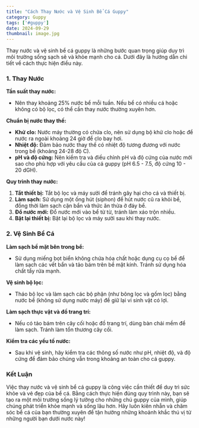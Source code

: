 ```yaml
---
title: "Cách Thay Nước và Vệ Sinh Bể Cá Guppy"
category: Guppy
tags: ['#guppy']
date: 2024-09-29
thumbnail: image.jpg
---
```


Thay nước và vệ sinh bể cá guppy là những bước quan trọng giúp duy trì môi trường sống sạch sẽ và khỏe mạnh cho cá. Dưới đây là hướng dẫn chi tiết về cách thực hiện điều này.

### 1. **Thay Nước**

**Tần suất thay nước:**
- Nên thay khoảng 25% nước bể mỗi tuần. Nếu bể có nhiều cá hoặc không có bộ lọc, có thể cần thay nước thường xuyên hơn.

**Chuẩn bị nước thay thế:**
- **Khử clo:** Nước máy thường có chứa clo, nên sử dụng bộ khử clo hoặc để nước ra ngoài khoảng 24 giờ để clo bay hơi.
- **Nhiệt độ:** Đảm bảo nước thay thế có nhiệt độ tương đương với nước trong bể (khoảng 24-28 độ C).
- **pH và độ cứng:** Nên kiểm tra và điều chỉnh pH và độ cứng của nước mới sao cho phù hợp với yêu cầu của cá guppy (pH 6.5 - 7.5, độ cứng 10 - 20 dGH).

**Quy trình thay nước:**
1. **Tắt thiết bị:** Tắt bộ lọc và máy sưởi để tránh gây hại cho cá và thiết bị.
2. **Làm sạch:** Sử dụng một ống hút (siphon) để hút nước cũ ra khỏi bể, đồng thời làm sạch cặn bẩn và thức ăn thừa ở đáy bể.
3. **Đổ nước mới:** Đổ nước mới vào bể từ từ, tránh làm xáo trộn nhiều.
4. **Bật lại thiết bị:** Bật lại bộ lọc và máy sưởi sau khi thay nước.

### 2. **Vệ Sinh Bể Cá**

**Làm sạch bề mặt bên trong bể:**
- Sử dụng miếng bọt biển không chứa hóa chất hoặc dụng cụ cọ bể để làm sạch các vết bẩn và tảo bám trên bề mặt kính. Tránh sử dụng hóa chất tẩy rửa mạnh.

**Vệ sinh bộ lọc:**
- Tháo bộ lọc và làm sạch các bộ phận (như bông lọc và gốm lọc) bằng nước bể (không sử dụng nước máy) để giữ lại vi sinh vật có lợi.

**Làm sạch thực vật và đồ trang trí:**
- Nếu có tảo bám trên cây cối hoặc đồ trang trí, dùng bàn chải mềm để làm sạch. Tránh làm tổn thương cây cối.

**Kiểm tra các yếu tố nước:**
- Sau khi vệ sinh, hãy kiểm tra các thông số nước như pH, nhiệt độ, và độ cứng để đảm bảo chúng vẫn trong khoảng an toàn cho cá guppy.

### Kết Luận

Việc thay nước và vệ sinh bể cá guppy là công việc cần thiết để duy trì sức khỏe và vẻ đẹp của bể cá. Bằng cách thực hiện đúng quy trình này, bạn sẽ tạo ra một môi trường sống lý tưởng cho những chú guppy của mình, giúp chúng phát triển khỏe mạnh và sống lâu hơn. Hãy luôn kiên nhẫn và chăm sóc bể cá của bạn thường xuyên để tận hưởng những khoảnh khắc thú vị từ những người bạn dưới nước này!